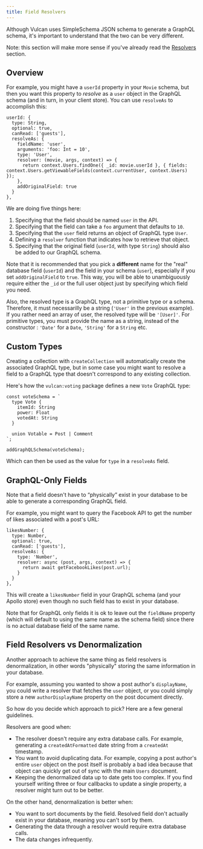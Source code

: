 ```yaml
---
title: Field Resolvers
---
```


Although Vulcan uses SimpleSchema JSON schema to generate a GraphQL schema, it's important to understand that the two can be very different.

Note: this section will make more sense if you've already read the [Resolvers](/resolvers.html) section.

## Overview

For example, you might have a `userId` property in your `Movie` schema, but then you want this property to _resolve_ as a `user` object in the GraphQL schema (and in turn, in your client store). You can use `resolveAs` to accomplish this:

```
userId: {
  type: String,
  optional: true,
  canRead: ['guests'],
  resolveAs: {
    fieldName: 'user',
    arguments: 'foo: Int = 10',
    type: 'User',
    resolver: (movie, args, context) => {
      return context.Users.findOne({ _id: movie.userId }, { fields: context.Users.getViewableFields(context.currentUser, context.Users) });
    },
    addOriginalField: true
  }
},
```

We are doing five things here:

1. Specifying that the field should be named `user` in the API.
2. Specifying that the field can take a `foo` argument that defaults to `10`.
3. Specifying that the `user` field returns an object of GraphQL type `User`.
4. Defining a `resolver` function that indicates how to retrieve that object.
5. Specifying that the original field (`userId`, with type `String`) should also be added to our GraphQL schema.

Note that it is recommended that you pick a **different** name for the "real" database field (`userId`) and the field in your schema (`user`), especially if you set `addOriginalField` to `true`. This way, you will be able to unambiguously require either the `_id` or the full user object just by specifying which field you need.

Also, the resolved type is a GraphQL type, not a primitive type or a schema. Therefore, it must necessarilly be a string (`'User'` in the previous example). If you rather need an array of user, the resolved type will be `'[User]'`. For primitive types, you must provide the name as a string, instead of the constructor : `'Date'` for a `Date`, `'String'` for a `String` etc.

## Custom Types

Creating a collection with `createCollection` will automatically create the associated GraphQL type, but in some case you might want to resolve a field to a GraphQL type that doesn't correspond to any existing collection.

Here's how the `vulcan:voting` package defines a new `Vote` GraphQL type:

```
const voteSchema = `
  type Vote {
    itemId: String
    power: Float
    votedAt: String
  }

  union Votable = Post | Comment
`;

addGraphQLSchema(voteSchema);
```

Which can then be used as the value for `type` in a `resolveAs` field.

## GraphQL-Only Fields

Note that a field doesn't have to “physically” exist in your database to be able to generate a corresponding GraphQL field.

For example, you might want to query the Facebook API to get the number of likes associated with a post's URL:

```
likesNumber: {
  type: Number,
  optional: true,
  canRead: ['guests'],
  resolveAs: {
    type: 'Number',
    resolver: async (post, args, context) => {
      return await getFacebookLikes(post.url);
    }
  }
},
```

This will create a `likesNumber` field in your GraphQL schema (and your Apollo store) even though no such field has to exist in your database.

Note that for GraphQL only fields it is ok to leave out the `fieldName` property (which will default to using the same name as the schema field) since there is no actual database field of the same name.

## Field Resolvers vs Denormalization

Another approach to achieve the same thing as field resolvers is denormalization, in other words "physically" storing the same information in your database. 

For example, assuming you wanted to show a post author's `displayName`, you could write a resolver that fetches the `user` object, or you could simply store a new `authorDisplayName` property on the post document directly. 

So how do you decide which approach to pick? Here are a few general guidelines. 

Resolvers are good when:

- The resolver doesn't require any extra database calls. For example, generating a `createdAtFormatted` date string from a `createdAt` timestamp.
- You want to avoid duplicating data. For example, copying a post author's entire `user` object on the post itself is probably a bad idea because that object can quickly get out of sync with the main `Users` document. 
- Keeping the denormalized data up to date gets too complex. If you find yourself writing three or four callbacks to update a single property, a resolver might turn out to be better. 

On the other hand, denormalization is better when:

- You want to sort documents by the field. Resolved field don't actually exist in your database, meaning you can't sort by them. 
- Generating the data through a resolver would require extra database calls. 
- The data changes infrequently. 
